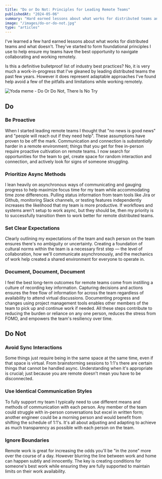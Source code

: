 ```yaml
---
title: "Do or Do Not: Principles for Leading Remote Teams"
publishedAt: "2024-05-06"
summary: "Hard earned lessons about what works for distributed teams and what doesn't"
image: "/images/do-or-do-not.jpg"
type: "articles"
---
```


I've learned a few hard earned lessons about what works for distributed teams and what doesn't. They've started to form foundational principles I use to help ensure my teams have the best opportunity to navigate collaborating and working remotely.

Is this a definitive bulletproof list of industry best practices? No, it is very much a work-in-progress that I've gleaned by leading distributed teams the past few years. However it does represent adaptable approaches I've found help avoid a few of the pitfalls and limitations while working remotely.

<div className="mb-4 flex justify-center">
    <Image
        src="/images/do-or-do-not.jpg"
        alt="Yoda meme - Do Or Do Not, There Is No Try"
        width={600}
        height={300}
    />
</div>

## Do

### Be Proactive

When I started leading remote teams I thought that "no news is good news" and "people will reach out if they need help". These assumptions have proven to be off the mark. Communication and connection is _substantially_ harder in a remote environment; things that you get for free in-person require proactive cultivation on remote teams. I now search for opportunities for the team to gel, create space for random interaction and connection, and actively look for signs of someone struggling.

### Prioritize Async Methods

I lean heavily on asynchronous ways of communicating and gauging progress to help maximize focus time for my team while accommodating time zone differences. Pulling status information from team tools like Jira or Github, monitoring Slack channels, or testing features independently increases the likelihood that my team is more productive. If workflows and systems aren't setup to work async, but they should be, then my priority is to successfully transition them to work better for remote distributed teams.

### Set Clear Expectations

Clearly outlining my expectations of the team and each person on the team ensures there's no ambiguity or uncertainty. Creating a foundation of cultural norms within the team is a necessary first step — the level of collaboration, how we'll communicate asynchronously, and the mechanics of work help created a shared environment for everyone to operate in.

### Document, Document, Document

I feel the best long-term outcomes for remote teams come from instilling a culture of recording key information. Capturing decisions and actions ensures the free flow of information for across the team regardless of availability to attend virtual discussions. Documenting progress and changes using project management tools enables other members of the team to pick up and continue work if needed. All these steps contribute to reducing the burden or reliance on any one person, reduces the stress from FOMO, and empowers the team's resiliency over time.

## Do Not

### Avoid Sync Interactions

Some things just require being in the same space at the same time, even if that space is virtual. From brainstorming sessions to 1:1's there are certain things that cannot be handled async. Understanding when it's appropriate is crucial; just because you are remote doesn't mean you have to be disconnected.

### Use Identical Communication Styles

To fully support my team I typically need to use different means and methods of communication with each person. Any member of the team could struggle with in-person conversations but excel in written form; another engineer could be a morning person and would benefit from shifting the schedule of 1:1's. It's all about adjusting and adapting to achieve as much transparency as possible with each person on the team.

### Ignore Boundaries

Remote work is great for increasing the odds you'll be "in the zone" more over the course of a day. However blurring the line between work and home can happen subtly and innocently. The key is creating conditions for someone's best work while ensuring they are fully supported to maintain limits on their work availability.
